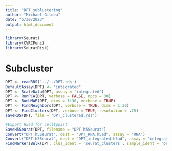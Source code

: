 ```yaml
---
title: "DPT_sublustering"
author: "Michael Gildea"
date: "5/30/2023"
output: html_document
---
```


```r
library(Seurat)
library(CVRCFunc)
library(SeuratDisk)
```

# Subcluster
```r
DPT <- readRDS('../../DPT.rds')
DefaultAssay(DPT) <- "integrated"
DPT <- ScaleData(DPT, assay = 'integrated')
DPT <- RunPCA(DPT, verbose = FALSE, npcs = 30)
DPT <- RunUMAP(DPT, dims = 1:30, verbose = TRUE)
DPT <- FindNeighbors(DPT, verbose = TRUE, dims = 1:30)
DPT <- FindClusters(DPT, verbose = TRUE, resolution = .75)
saveRDS(DPT, file = 'DPT_clustered.rds')
```

```r
#Export H5ad for celltypist
SaveH5Seurat(DPT, filename = "DPT.h5Seurat")
Convert("DPT.h5Seurat", dest = "DPT_RNA.h5ad", assay = 'RNA')
Convert("DPT.h5Seurat", dest = "DPT_integrated.h5ad", assay = 'integrated')
FindMarkersBulk(DPT, clus_ident = 'seurat_clusters', sample_ident = 'orig.ident')
```